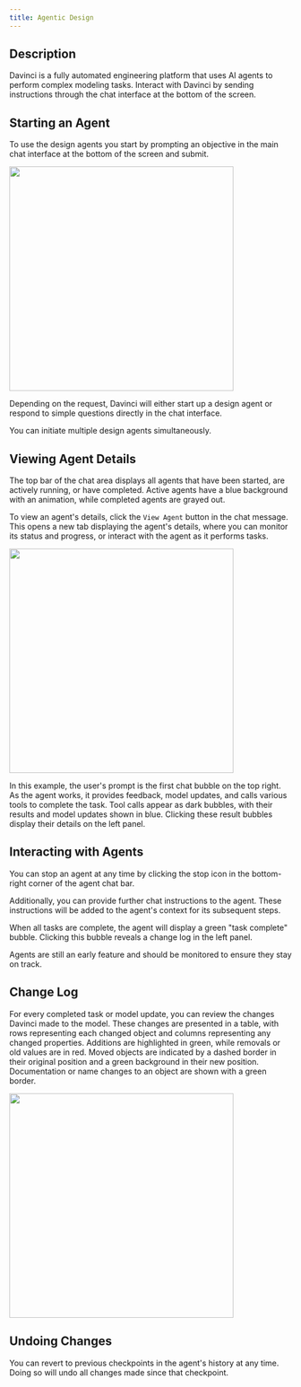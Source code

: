 ```yaml
---
title: Agentic Design
---
```


## Description  
Davinci is a fully automated engineering platform that uses AI agents to perform complex modeling tasks. Interact with Davinci by sending instructions through the chat interface at the bottom of the screen.  


## Starting an Agent
To use the design agents you start by prompting an objective in the main chat interface at the bottom of the screen and submit. 


<Frame>

<img height="400" noZoom src="/images/Chat-agent-example.png" />  

</Frame>

Depending on the request, Davinci will either start up a design agent or respond to simple questions directly in the chat interface.


<Note>You can initiate multiple design agents simultaneously.</Note>  

## Viewing Agent Details
The top bar of the chat area displays all agents that have been started, are actively running, or have completed. Active agents have a blue background with an animation, while completed agents are grayed out.

To view an agent's details, click the `View Agent` button in the chat message. This opens a new tab displaying the agent's details, where you can monitor its status and progress, or interact with the agent as it performs tasks.

<Frame>

<img height="400" noZoom src="/images/Agent-display-details.png" />  

</Frame>

In this example, the user's prompt is the first chat bubble on the top right. As the agent works, it provides feedback, model updates, and calls various tools to complete the task. Tool calls appear as dark bubbles, with their results and model updates shown in blue. Clicking these result bubbles display their details on the left panel. 

## Interacting with Agents
You can stop an agent at any time by clicking the stop icon in the bottom-right corner of the agent chat bar. 

Additionally, you can provide further chat instructions to the agent. These instructions will be added to the agent's context for its subsequent steps.

When all tasks are complete, the agent will display a green "task complete" bubble. Clicking this bubble reveals a change log in the left panel.  

<Note>
Agents are still an early feature and should be monitored to ensure they stay on track.
</Note>

## Change Log  
For every completed task or model update, you can review the changes Davinci made to the model. These changes are presented in a table, with rows representing each changed object and columns representing any changed properties. Additions are highlighted in green, while removals or old values are in red. Moved objects are indicated by a dashed border in their original position and a green background in their new position. Documentation or name changes to an object are shown with a green border.

<Frame>

<img height="400" noZoom src="/images/Change-log-example.png" />  

</Frame>

## Undoing Changes
You can revert to previous checkpoints in the agent's history at any time. Doing so will undo all changes made since that checkpoint.




